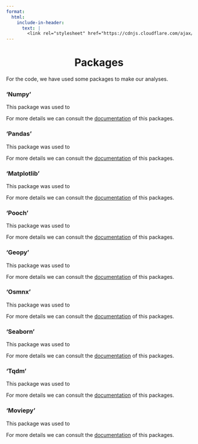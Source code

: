 ```yaml
---
format:
  html:
    include-in-header:
      text: |
        <link rel="stylesheet" href="https://cdnjs.cloudflare.com/ajax/libs/font-awesome/6.5.1/css/all.min.css">
---
```


<div style="text-align: center;">
<h1>Packages <i class="fas fa-book-open"></i></h1>
</div>

<p class = "text"> For the code, we have used some packages to make our analyses. </p>

### 'Numpy'

<p class = "text"> This package was used to </p>

<p class = "text"> For more details we can consult the <a href="https://numpy.org/doc/">documentation</a> of this packages. </p>

### 'Pandas'

<p class = "text"> This package was used to </p>

<p class = "text"> For more details we can consult the <a href="https://pandas.pydata.org/docs/">documentation</a> of this packages. </p>

### 'Matplotlib'

<p class = "text"> This package was used to </p>

<p class = "text"> For more details we can consult the <a href="https://matplotlib.org/stable/index.html">documentation</a> of this packages. </p>

### 'Pooch'

<p class = "text"> This package was used to </p>

<p class = "text"> For more details we can consult the <a href="https://www.fatiando.org/pooch/latest/">documentation</a> of this packages. </p>

### 'Geopy'
<p class = "text"> This package was used to </p>

<p class = "text"> For more details we can consult the <a href=" https://geopy.readthedocs.io/en/stable/">documentation</a> of this packages. </p>

### 'Osmnx'
<p class = "text"> This package was used to </p>

<p class = "text"> For more details we can consult the <a href="https://osmnx.readthedocs.io/en/stable/">documentation</a> of this packages. </p>

### 'Seaborn'
<p class = "text"> This package was used to </p>

<p class = "text"> For more details we can consult the <a href=" https://seaborn.pydata.org/">documentation</a> of this packages. </p>

### 'Tqdm'
<p class = "text"> This package was used to </p>

<p class = "text"> For more details we can consult the <a href="https://tqdm.github.io/">documentation</a> of this packages. </p>

### 'Moviepy'
<p class = "text"> This package was used to </p>

<p class = "text"> For more details we can consult the <a href="https://moviepy.readthedocs.io/en/latest/">documentation</a> of this packages. </p>